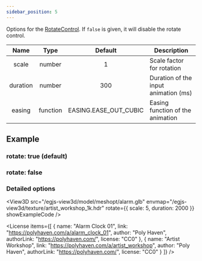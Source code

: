 ```yaml
---
sidebar_position: 5
---
```



<OptionDescriptor type="boolean | RotateControlOptions" defaultVal="true" />

Options for the [RotateControl](/docs/api/RotateControl).
If `false` is given, it will disable the rotate control.

|Name|Type|Default|Description|
|:---:|:---:|:---:|---|
|scale|number|1|Scale factor for rotation|
|duration|number|300|Duration of the input animation (ms)|
|easing|function|EASING.EASE_OUT_CUBIC|Easing function of the animation|

## Example
### rotate: true (default)
<View3D src="/egjs-view3d/model/meshopt/alarm.glb" envmap="/egjs-view3d/texture/artist_workshop_1k.hdr" rotate={true} showExampleCode />

### rotate: false
<View3D src="/egjs-view3d/model/meshopt/alarm.glb" envmap="/egjs-view3d/texture/artist_workshop_1k.hdr" rotate={false} showExampleCode />

### Detailed options
<View3D src="/egjs-view3d/model/meshopt/alarm.glb" envmap="/egjs-view3d/texture/artist_workshop_1k.hdr" rotate={{
  scale: 5,
  duration: 2000
}} showExampleCode />

<License items={[
  {
    name: "Alarm Clock 01",
    link: "https://polyhaven.com/a/alarm_clock_01",
    author: "Poly Haven",
    authorLink: "https://polyhaven.com/",
    license: "CC0"
  },
  {
    name: "Artist Workshop",
    link: "https://polyhaven.com/a/artist_workshop",
    author: "Poly Haven",
    authorLink: "https://polyhaven.com/",
    license: "CC0"
  }
]} />
